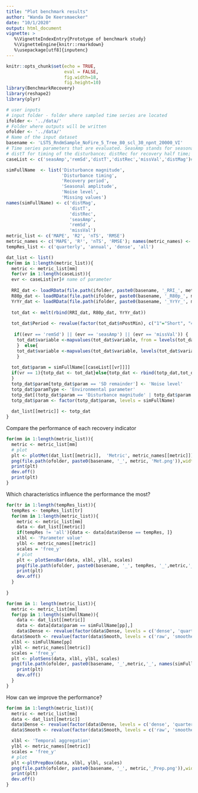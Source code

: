 ```yaml
---
title: "Plot benchmark results"
author: "Wanda De Keersmaecker"
date: "10/1/2020"
output: html_document
vignette: >
   %\VignetteIndexEntry{Prototype of benchmark study}
   %\VignetteEngine{knitr::rmarkdown}
   %\usepackage[utf8]{inputenc}
---
```


```r
knitr::opts_chunk$set(echo = TRUE, 
                      eval = FALSE,
                      fig.width=18,
                      fig.height=10)
library(BenchmarkRecovery)
library(reshape2)
library(plyr)
```

```r
# user inputs
# input folder - folder where sampled time series are located
ifolder <- '../data/'
# Folder where outputs will be written
ofolder <- '../data/'
# Name of the input dataset
basename <- 'LSTS_RndmSample_NoFire_5_Tree_80_scl_30_npnt_20000_VI' 
# Time series parameters that are evaluated. SeasAmp stands for seasonal amplitude; remSD for noise magnitude; 
# distT for timing of the disturbance; distRec for recovery half time; missVal for missing values; distMag for disturbance magnitude
caseList <- c('seasAmp','remSd','distT','distRec','missVal','distMag')#

```

```r
simFullName  <- list('Disturbance magnitude',
                     'Disturbance timing',
                     'Recovery period',
                     'Seasonal amplitude',
                     'Noise level',
                     'Missing values')
names(simFullName) <- c('distMag',
                        'distT',
                        'distRec',
                        'seasAmp',
                        'remSd',
                        'missVal')
metric_list <- c('MAPE', 'R2', 'nTS', 'RMSE')
metric_names <- c('MAPE', 'R²', 'nTS', 'RMSE'); names(metric_names) <- c('MAPE', 'R2', 'nTS', 'RMSE')
tempRes_list <- c('quarterly', 'annual', 'dense', 'all')

```

```r
dat_list <- list()
for(mm in 1:length(metric_list)){
  metric <- metric_list[mm]
  for(vr in 1:length(caseList)){
  evr <- caseList[vr]# name of parameter 
  
  RRI_dat <- loadRData(file.path(ifolder, paste0(basename, '_RRI_', metric, '_' , evr, '.rda')))
  R80p_dat <- loadRData(file.path(ifolder, paste0(basename, '_R80p_', metric, '_' , evr, '.rda')))
  YrYr_dat <- loadRData(file.path(ifolder, paste0(basename, '_YrYr_', metric, '_' , evr, '.rda')))
  
  tot_dat <- melt(rbind(RRI_dat, R80p_dat, YrYr_dat))
  
  tot_dat$Period <- revalue(factor(tot_dat$nPostMin), c("1"="Short", "4"="Long"))
  
   if((evr == 'remSd') || (evr == 'seasAmp') || (evr == 'missVal')) {
    tot_dat$variable <-mapvalues(tot_dat$variable, from = levels(tot_dat$variable), to = c("very low", "low", 'medium', 'high'))
    }  else{
    tot_dat$variable <-mapvalues(tot_dat$variable, levels(tot_dat$variable), to = c("very low", "low", 'medium', 'high'))
    }
  
  tot_dat$param = simFullName[[caseList[[vr]]]]
  if(vr == 1){totp_dat <- tot_dat}else{totp_dat <- rbind(totp_dat,tot_dat)}
  }
  totp_dat$param[totp_dat$param == 'SD remainder'] <- 'Noise level'
  totp_dat$paramType <- 'Environmental parameter'
  totp_dat[(totp_dat$param == 'Disturbance magnitude' | totp_dat$param == 'Recovery period' | totp_dat$param == 'Disturbance timing'), ]$paramType <- 'Disturbance parameter'
  totp_dat$param <- factor(totp_dat$param, levels = simFullName)
  
  dat_list[[metric]] <- totp_dat
}
```

Compare the performance of each recovery indicator
```r
for(mm in 1:length(metric_list)){
  metric <- metric_list[mm]
  # plot 
  plt <- plotMet(dat_list[[metric]],  'Metric', metric_names[[metric]])
  png(file.path(ofolder, paste0(basename, '_', metric, 'Met.png')),width = 1311,height =628 )
  print(plt)
  dev.off()
  print(plt)
}


```

Which characteristics influence the performance the most?

```r
for(tr in 1:length(tempRes_list)){
  tempRes <- tempRes_list[tr]
  for(mm in 1:length(metric_list)){
    metric <- metric_list[mm]
    data <- dat_list[[metric]]
    if(tempRes != 'all'){data <- data[data$Dense == tempRes, ]}
    xlbl <- 'Parameter value'
    ylbl <- metric_names[[metric]]
    scales = 'free_y'
    # plot 
    plt <- plotSensBar(data, xlbl, ylbl, scales)
    png(file.path(ofolder, paste0(basename, '_', tempRes, '_',metric,'_Env.png')),width = 1911,height =1828 )
    print(plt)
    dev.off()
  }
  
}

```

```r

for(mm in 1: length(metric_list)){
  metric <- metric_list[mm]
  for(pp in 1:length(simFullName)){
    data <- dat_list[[metric]]
    data <- data[data$param == simFullName[pp],]
    data$Dense <- revalue(factor(data$Dense, levels = c('dense', 'quarterly', 'annual')), c("dense" = "no", "annual"="annual", "quarterly" = "quarterly"))
  data$Smooth <- revalue(factor(data$Smooth, levels = c('raw', 'smoothed', 'segmented')), c("raw"="no", "smoothed"="rolling mean", "segmented" = "segmentation"))
  xlbl <- simFullName[pp]
  ylbl <- metric_names[[metric]]
  scales = 'free_y'
  plt <- plotSens(data, xlbl, ylbl, scales)
  png(file.path(ofolder, paste0(basename, '_',metric,'_', names(simFullName[pp]),'_Sens.png')),width = 1911,height =1828 )
    print(plt)
    dev.off()
  }
}
```

How can we improve the performance?
```r

for(mm in 1:length(metric_list)){
  metric <- metric_list[mm]
  data <- dat_list[[metric]]
  data$Dense <- revalue(factor(data$Dense, levels = c('dense', 'quarterly', 'annual')), c("dense" = "no", "annual"="annual", "quarterly" = "quarterly"))
  data$Smooth <- revalue(factor(data$Smooth, levels = c('raw', 'smoothed', 'segmented')), c("raw"="no", "smoothed"="rolling mean", "segmented" = "segmentation"))

  xlbl <- 'Temporal aggregation'
  ylbl <- metric_names[[metric]]
  scales = 'free_y'
  # plot 
  plt <-pltPrepBox(data, xlbl, ylbl, scales) 
  png(file.path(ofolder, paste0(basename, '_', metric,'_Prep.png')),width = 1911,height =1828 )
  print(plt)
  dev.off()
}

```

